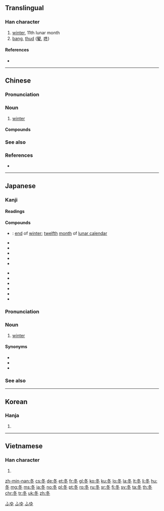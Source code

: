 {{also|鼕}}
==Translingual==
{{stroke order|type=animate}}
{{Han etyl}}

===Han character===
{{Han char|rn=15|rad=冫|as=03|sn=5|four=27303|canj=HEY|ids=⿱夂⺀ <small>(GTJV)</small>,⿱夂冫 <small>(K)</small>}}

# [[winter]], 11th lunar month
# [[bang]], [[thud]] ([[鼕]], [[咚]])

====References====
* {{Han ref|kx=0131.170|dkj=01610|dj=0294.130|hdz=20867.190|uh=51AC|ud=20908|bh=A556|bd=42326}}

----

==Chinese==
{{zh-forms}}

===Pronunciation===
{{zh-pron
|m=dōng
|c=dung1
|h=pfs=tûng
|mn=tang/tong
|w=
|mc=y
|oc=y
|ma=zh-dōng.ogg
|cat=n}}

===Noun===
{{zh-noun}}

# [[winter]]

====Compounds====
{{der3
| {{zh-l|冬菜}}
| {{zh-l|冬防}}
| {{zh-l|冬菇}}
| {{zh-l|冬瓜}}
| {{zh-l|冬寒}}
| {{zh-l|冬候鳥}}
| {{zh-l|冬季}}
| {{zh-l|冬日}}
| {{zh-l|冬筍}}
| {{zh-l|冬天}}
| {{zh-l|冬蟄}}
| {{zh-l|冬至}}
| {{zh-l|冬裝}}
| {{zh-l|冬眠}}
| {{zh-l|冬寒菜|dōngháncài}}
| {{zh-l|丁冬}}
| {{zh-l|天門冬}}
| {{zh-l|麥門冬}}
}}

===See also===
{{table:seasons/zh}}

===References===
*{{thcwd|1386}}

----

==Japanese==

===Kanji===
{{ja-kanji|grade=2|rs=冫03}}

====Readings====
{{ja-readings
|goon=[[とう]] (tō)
|kanon=[[とう]] (tō)
|kun=[[ふゆ]] (fuyu)}}

====Compounds====
{{der-top|Compounds}}
* {{ja-r|季冬|きとう}}: [[end]] of [[winter]]; [[twelfth]] [[month]] of [[lunar calendar]]
* {{ja-r|初冬|しょとう}}
* {{ja-r|冬季|とうき}}
* {{ja-r|冬期|とうき}}
* {{ja-r|冬至|とうじ}}
* {{ja-r|冬眠|とうみん}}
{{der-mid}}
* {{ja-r|晩冬|ばんとう}}
* {{ja-r|冬将軍|ふゆしょうぐん}}
* {{ja-r|冬休み|ふゆやすみ}}
* {{ja-r|冬山|ふゆやま}}
* {{ja-r|冬月|^ふゆつき}}
* {{ja-r|立冬|りっとう}}
{{der-bottom}}

===Pronunciation===
{{wikipedia|lang=ja}}
{{ja-kanjitab|ふゆ|yomi=k}}
{{ja-pron|acc=o|ふゆ|y=k}}

===Noun===
{{ja-noun|ふゆ}}

# [[winter]] {{gloss|season}}

====Synonyms====
* {{l|ja|冬季|tr=tōki}}
* {{l|ja|冬期|tr=tōki}}
* {{l|ja|ウィンター|tr=wintā}}

===See also===
{{table:seasons/ja}}
[[Category:Japanese basic words|ふゆ]]
[[Category:ja:Calendar terms|ふゆ]]
[[Category:ja:Seasons|ふゆ]]

----

==Korean==

===Hanja===
{{ko-hanja|hangeul=[[동]]|rv=dong|mr=tong}}

# {{defn|lang=ko|sort=冫03}}

----

==Vietnamese==

===Han character===
{{vi-hantu|[[đông]], [[đong]]|rs=冫03}}

# {{defn|lang=vi|sort=冫03}}

[[zh-min-nan:冬]]
[[cs:冬]]
[[de:冬]]
[[et:冬]]
[[fr:冬]]
[[gl:冬]]
[[ko:冬]]
[[ku:冬]]
[[lo:冬]]
[[la:冬]]
[[lt:冬]]
[[li:冬]]
[[hu:冬]]
[[mg:冬]]
[[ms:冬]]
[[ja:冬]]
[[no:冬]]
[[pl:冬]]
[[pt:冬]]
[[ro:冬]]
[[ru:冬]]
[[sr:冬]]
[[fi:冬]]
[[sv:冬]]
[[ta:冬]]
[[th:冬]]
[[chr:冬]]
[[tr:冬]]
[[uk:冬]]
[[zh:冬]]